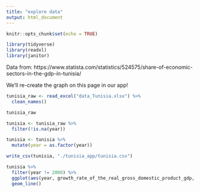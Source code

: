 ```yaml
---
title: "explore data"
output: html_document
---
```


```r
knitr::opts_chunk$set(echo = TRUE)

library(tidyverse)
library(readxl)
library(janitor)
```

Data from: https://www.statista.com/statistics/524575/share-of-economic-sectors-in-the-gdp-in-tunisia/

We'll re-create the graph on this page in our app!

```r
tunisia_raw <- read_excel("data_Tunisia.xlsx") %>% 
  clean_names()

tunisia_raw
```

```r
tunisia <- tunisia_raw %>% 
  filter(!is.na(year))

tunisia <- tunisia %>% 
  mutate(year = as.factor(year))

write_csv(tunisia, "./tunisia_app/tunisia.csv")
```


```r
tunisia %>% 
  filter(year != 2008) %>% 
  ggplot(aes(year, growth_rate_of_the_real_gross_domestic_product_gdp, group = 1)) +
  geom_line() 
```

